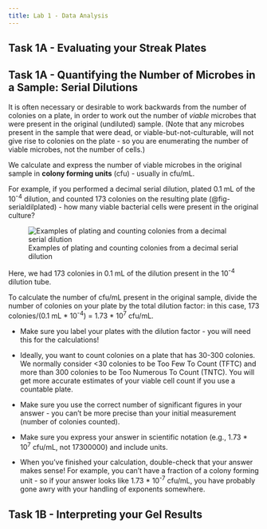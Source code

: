 ```yaml
---
title: Lab 1 - Data Analysis
---
```


## Task 1A - Evaluating your Streak Plates


## Task 1A - Quantifying the Number of Microbes in a Sample: Serial Dilutions {#sec-ennumeration}

It is often necessary or desirable to work backwards from the number of colonies on a plate, in order to work out the number of *viable* microbes that were present in the original (undiluted) sample. (Note that any microbes present in the sample that were dead, or viable-but-not-culturable, will not give rise to colonies on the plate - so you are enumerating the number of viable microbes, not the number of cells.)

We calculate and express the number of viable microbes in the original sample in **colony forming units** (cfu) - usually in cfu/mL. 

For example, if you performed a decimal serial dilution, plated 0.1 mL of the 10<sup>-4</sup> dilution, and counted 173 colonies on the resulting plate (@fig-serialdilplated) - how many viable bacterial cells were present in the original culture? 

![Examples of plating and counting colonies from a decimal serial dilution](images/serialdilplated.jpg){#fig-serialdilplated}

Here, we had 173 colonies in 0.1 mL of the dilution present in the 10<sup>-4</sup> dilution tube. 

To calculate the number of cfu/mL present in the original sample, divide the number of colonies on your plate by the total dilution factor: in this case, 173 colonies/(0.1 mL * 10<sup>-4</sup>) = 1.73 * 10<sup>7</sup> cfu/mL. 

::: {.callout-tip title="Top tips for calculating cfu/mL"}

* Make sure you label your plates with the dilution factor - you will need this for the calculations!

* Ideally, you want to count colonies on a plate that has 30-300 colonies. We normally consider <30 colonies to be Too Few To Count (TFTC) and more than 300 colonies to be Too Numerous To Count (TNTC). You will get more accurate estimates of your viable cell count if you use a countable plate. 

* Make sure you use the correct number of significant figures in your answer - you can't be more precise than your initial measurement (number of colonies counted).

* Make sure you express your answer in scientific notation (e.g., 1.73 * 10<sup>7</sup> cfu/mL, not 17300000) and include units.

* When you've finished your calculation, double-check that your answer makes sense! For example, you can't have a fraction of a colony forming unit - so if your answer looks like 1.73 * 10<sup>-7</sup> cfu/mL, you have probably gone awry with your handling of exponents somewhere.
:::

## Task 1B - Interpreting your Gel Results